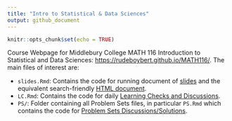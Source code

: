 ```yaml
---
title: "Intro to Statistical & Data Sciences"
output: github_document
---
```


```r
knitr::opts_chunk$set(echo = TRUE)
```

Course Webpage for Middlebury College MATH 116 Introduction to Statistical and Data Sciences: <https://rudeboybert.github.io/MATH116/>. The main files of interest are:

* `slides.Rmd`: Contains the code for running document of [slides](https://rudeboybert.github.io/MATH116/slides.html) and the equivalent search-friendly [HTML document](https://rudeboybert.github.io/MATH116/notes.html).
* `LC.Rmd`: Contains the code for daily [Learning Checks and Discussions](https://rudeboybert.github.io/MATH116/LC.html).
* `PS/`: Folder containing all Problem Sets files, in particular `PS.Rmd` which contains the code for [Problem Sets Discussions/Solutions](https://rudeboybert.github.io/MATH116/PS/PS.html).
